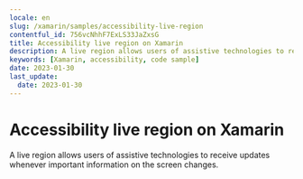 ```yaml
---
locale: en
slug: /xamarin/samples/accessibility-live-region
contentful_id: 756vcNhhF7ExLS33JaZxsG
title: Accessibility live region on Xamarin
description: A live region allows users of assistive technologies to receive updates whenever important information on the screen changes.
keywords: [Xamarin, accessibility, code sample]
date: 2023-01-30
last_update:
  date: 2023-01-30
---
```


# Accessibility live region on Xamarin

A live region allows users of assistive technologies to receive updates whenever important information on the screen changes.

<CodeSample id="accessibility-live-region" platform="xamarin" locale="en"/>
